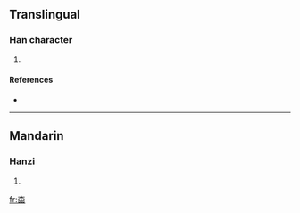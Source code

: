 ==Translingual==

===Han character===
{{Han char|rn=75|rad=木|as=09|sn=13|four=|canj=木口口口 (DRRR), X木口口口 (XDRRR)}}

# {{defn|Han|sort=木09}}

====References====
* {{Han ref|kx=0538.360|dkj=15116|hdz=21250.070|uh=694D|ud=26957}}

----

==Mandarin==

===Hanzi===
{{cmn-hanzi|pin=[[běn]] ([[ben3]])|wg=pen<sup>3</sup>}}

# {{defn|Mandarin}}

[[fr:楍]]